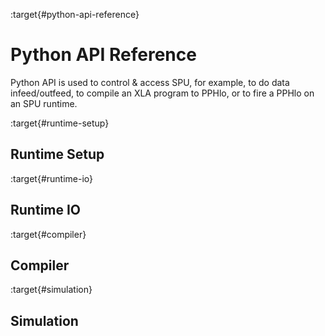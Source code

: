 :target{#python-api-reference}

# Python API Reference

Python API is used to control & access SPU, for example, to do data infeed/outfeed, to compile an XLA program to PPHlo, or to fire a PPHlo on an SPU runtime.

:target{#runtime-setup}

## Runtime Setup

:target{#runtime-io}

## Runtime IO

:target{#compiler}

## Compiler

:target{#simulation}

## Simulation
